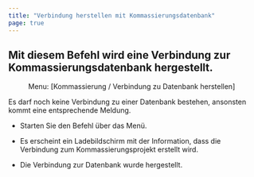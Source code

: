 ```yaml
---
title: "Verbindung herstellen mit Kommassierungsdatenbank"
page: true
---
```

## Mit diesem Befehl wird eine Verbindung zur Kommassierungsdatenbank hergestellt.
<GeoMapper> <Menu> Menu: [Kommassierung / Verbindung zu Datenbank herstellen] </Menu> 

<Success>
 Es darf noch keine Verbindung zu einer Datenbank bestehen, ansonsten kommt eine entsprechende Meldung. 
</Success>


- Starten Sie den Befehl &#252;ber das Men&#252;.

- Es erscheint ein Ladebildschirm mit der Information, dass die Verbindung zum Kommassierungsprojekt erstellt wird.

- Die Verbindung zur Datenbank wurde hergestellt.






</GeoMapper>
